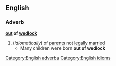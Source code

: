 ==English==
===Adverb===
'''[[out]] of [[wedlock]]'''
#(''idiomatically'') of [[parent]]s not [[legally]] [[married]]
#* Many children were born '''out of wedlock'''
[[Category:English adverbs]]
[[Category:English idioms]]
